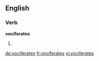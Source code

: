 
==English==

===Verb===
'''vociferates'''

# {{third-person singular of|vociferate}}

[[de:vociferates]]
[[fr:vociferates]]
[[vi:vociferates]]
